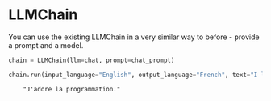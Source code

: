 # LLMChain

You can use the existing LLMChain in a very similar way to before - provide a prompt and a model.

```python
chain = LLMChain(llm=chat, prompt=chat_prompt)
```


```python
chain.run(input_language="English", output_language="French", text="I love programming.")
```

<CodeOutputBlock lang="python">

```
    "J'adore la programmation."
```

</CodeOutputBlock>
